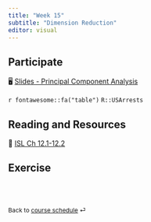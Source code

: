 ```yaml
---
title: "Week 15"
subtitle: "Dimension Reduction"
editor: visual
---
```


::: callout-important
:::

## Participate

🖥️ [Slides - Principal Component Analysis](slides/15-var-select.html)

`r fontawesome::fa("table")` `R::USArrests`

## Reading and Resources

📖 [ISL Ch 12.1-12.2](https://www.statlearning.com/)

## Exercise

<!-- 📋 [Lab-24 K-Means Clustering](/exercise/lab24-kmeans.html) -->

<!-- `r fontawesome::fa("table")` [`palmerpenguins`](https://allisonhorst.github.io/palmerpenguins/)`::penguins` -->

<!-- ```{r} -->

<!-- #| eval: false -->

<!-- library(palmerpenguins) -->

<!-- peng <- penguins[complete.cases(penguins), ] |>  -->

<!--     select(flipper_length_mm, bill_length_mm) -->

<!-- ``` -->

<br><br>

::: {style="font-size: 0.875em;"}
Back to [course schedule](/ "Course schedule") ⏎
:::
